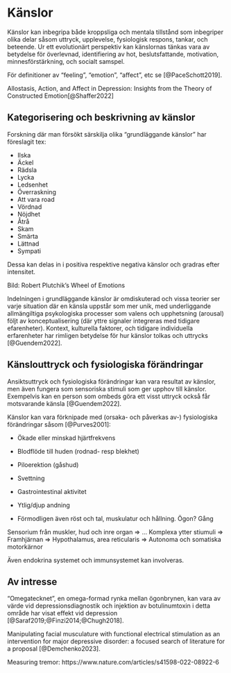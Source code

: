 # Känslor

Känslor kan inbegripa både kroppsliga och mentala tillstånd som inbegriper olika delar såsom uttryck, upplevelse, fysiologisk respons, tankar, och beteende. Ur ett evolutionärt perspektiv kan känslornas tänkas vara av betydelse för  överlevnad, identifiering av hot, beslutsfattande, motivation, minnesförstärkning, och socialt samspel.

För definitioner av "feeling", "emotion", "affect", etc se [@PaceSchott2019].

Allostasis, Action, and Affect in Depression: Insights from the Theory of Constructed Emotion[@Shaffer2022]

## Kategorisering och beskrivning av känslor

Forskning där man försökt särskilja olika "grundläggande känslor" har föreslagit tex:

- Ilska
- Äckel
- Rädsla
- Lycka
- Ledsenhet
- Överraskning
- Att vara road
- Vördnad
- Nöjdhet
- Åtrå
- Skam
- Smärta
- Lättnad
- Sympati

Dessa kan delas in i positiva respektive negativa känslor och gradras efter intensitet. 

\includegraphics[width=\textwidth]{../dropbox/images/images_open_source/plutchik-wheel.png} 

Bild: Robert Plutchik's Wheel of Emotions

Indelningen i grundläggande känslor är omdiskuterad och vissa teorier ser varje situation där en känsla uppstår som mer unik, med underliggande allmängiltiga psykologiska processer som valens och upphetsning (arousal) följt av konceptualisering (där yttre signaler integreras med tidigare efarenheter). Kontext, kulturella faktorer, och tidigare individuella erfarenheter har rimligen betydelse för hur känslor tolkas och uttrycks [@Guendem2022].

## Känslouttryck och fysiologiska förändringar

Ansiktsuttryck och fysiologiska förändringar kan vara resultat av känslor, men även fungera som sensoriska stimuli som ger upphov till känslor. Exempelvis kan en person som ombeds göra ett visst uttryck också får motsvarande känsla [@Guendem2022].

Känslor kan vara förknipade med (orsaka- och påverkas av-) fysiologiska förändringar såsom [@Purves2001]:

- Ökade eller minskad hjärtfrekvens
- Blodflöde till huden (rodnad- resp blekhet)
- Piloerektion (gåshud)
- Svettning
- Gastrointestinal aktivitet
- Ytlig/djup andning

- Förmodligen även röst och tal, muskulatur och hållning. Ögon? Gång

Sensorium från muskler, hud och inre organ => ...
Komplexa ytter stiumuli => Framhjärnan => Hypothalamus, area reticularis => Autonoma och somatiska motorkärnor

Även endokrina systemet och immunsystemet kan involveras.

## Av intresse

"Omegatecknet", en omega-formad rynka mellan ögonbrynen, kan vara av värde vid depressionsdiagnostik och injektion av botulinumtoxin i detta område har visat effekt vid depression [@Saraf2019;@Finzi2014;@Chugh2018].

<!-- Normal subjects who viewed unhappy imagery had an increase in both depressed mood and corrugator activity, two variables that are highly correlated (Teasdale and Bancroft, 1977). Facial electromyography has been shown to be a predictor of treatment outcome in depression (Carney et al., 1981, Greden et al., 1985). [@Finzi2014]-->

Manipulating facial musculature with functional electrical stimulation as an intervention for major depressive disorder: a focused search of literature for a proposal [@Demchenko2023].

Measuring tremor: https://www.nature.com/articles/s41598-022-08922-6
